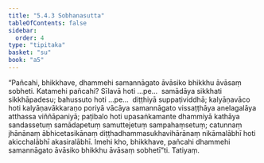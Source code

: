 ```yaml
---
title: "5.4.3 Sobhanasutta"
tableOfContents: false
sidebar:
  order: 4
type: "tipitaka"
basket: "su"
book: "a5"
---
```



<DynamicBreadcrumb />

<Division number="233" book="a5" bookNo="16" page="229">

<Paragraph number="1294" book="a5">
“Pañcahi, bhikkhave, dhammehi samannāgato āvāsiko bhikkhu āvāsaṃ sobheti. Katamehi pañcahi? Sīlavā hoti …pe…  samādāya sikkhati sikkhāpadesu; bahussuto hoti …pe…  diṭṭhiyā suppaṭividdhā; kalyāṇavāco hoti kalyāṇavākkaraṇo poriyā vācāya samannāgato vissaṭṭhāya anelagalāya atthassa viññāpaniyā; paṭibalo hoti upasaṅkamante dhammiyā kathāya sandassetuṃ samādapetuṃ samuttejetuṃ sampahaṃsetuṃ; catunnaṃ jhānānaṃ ābhicetasikānaṃ diṭṭhadhammasukhavihārānaṃ nikāmalābhī hoti akicchalābhī akasiralābhī. Imehi kho, bhikkhave, pañcahi dhammehi samannāgato āvāsiko bhikkhu āvāsaṃ sobhetī”ti.

</Paragraph>
</Division>

<Paragraph number="1295" type="center" book="a5">
Tatiyaṃ.
</Paragraph>
